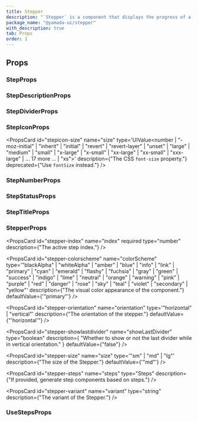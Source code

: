 ```yaml
---
title: Stepper
description: "`Stepper` is a component that displays the progress of a multi-step process."
package_name: "@yamada-ui/stepper"
with_description: true
tab: Props
order: 1
---
```


## Props

### StepProps

### StepDescriptionProps

### StepDividerProps

### StepIconProps

<PropsCard
  id="stepicon-size"
  name="size"
  type='UIValue<number | "-moz-initial" | "inherit" | "initial" | "revert" | "revert-layer" | "unset" | "large" | "medium" | "small" | "x-large" | "x-small" | "xx-large" | "xx-small" | "xxx-large" | ... 17 more ... | "xs">'
  description={"The CSS `font-size` property."}
  deprecated={"Use `fontSize` instead."}
/>

### StepNumberProps

### StepStatusProps

<PropsCard
  id="stepstatus-active"
  name="active"
  type='string | number | boolean | ((props: Omit<StepContext, "status">) => ReactNode) | ReactElement<any, string | JSXElementConstructor<any>> | Iterable<...> | ReactPortal'
/>

<PropsCard
  id="stepstatus-complete"
  name="complete"
  type='string | number | boolean | ((props: Omit<StepContext, "status">) => ReactNode) | ReactElement<any, string | JSXElementConstructor<any>> | Iterable<...> | ReactPortal'
/>

<PropsCard
  id="stepstatus-incomplete"
  name="incomplete"
  type='string | number | boolean | ((props: Omit<StepContext, "status">) => ReactNode) | ReactElement<any, string | JSXElementConstructor<any>> | Iterable<...> | ReactPortal'
/>

### StepTitleProps

### StepperProps

<PropsCard
  id="stepper-index"
  name="index"
  required
  type="number"
  description={"The active step index."}
/>

<PropsCard
  id="stepper-colorscheme"
  name="colorScheme"
  type='"blackAlpha" | "whiteAlpha" | "amber" | "blue" | "info" | "link" | "primary" | "cyan" | "emerald" | "flashy" | "fuchsia" | "gray" | "green" | "success" | "indigo" | "lime" | "neutral" | "orange" | "warning" | "pink" | "purple" | "red" | "danger" | "rose" | "sky" | "teal" | "violet" | "secondary" | "yellow"'
  description={"The visual color appearance of the component."}
  defaultValue={'"primary"'}
/>

<PropsCard
  id="stepper-orientation"
  name="orientation"
  type='"horizontal" | "vertical"'
  description={"The orientation of the stepper."}
  defaultValue={"'horizontal'"}
/>

<PropsCard
  id="stepper-showlastdivider"
  name="showLastDivider"
  type="boolean"
  description={
    "Whether to show or not the last divider while in vertical orientation."
  }
  defaultValue={"false"}
/>

<PropsCard
  id="stepper-size"
  name="size"
  type='"sm" | "md" | "lg"'
  description={"The size of the Stepper."}
  defaultValue={'"md"'}
/>

<PropsCard
  id="stepper-steps"
  name="steps"
  type="Steps"
  description={"If provided, generate step components based on steps."}
/>

<PropsCard
  id="stepper-variant"
  name="variant"
  type="string"
  description={"The variant of the Stepper."}
/>

### UseStepsProps

<PropsCard id="usesteps-count" name="count" type="number" />

<PropsCard id="usesteps-index" name="index" type="number" />
